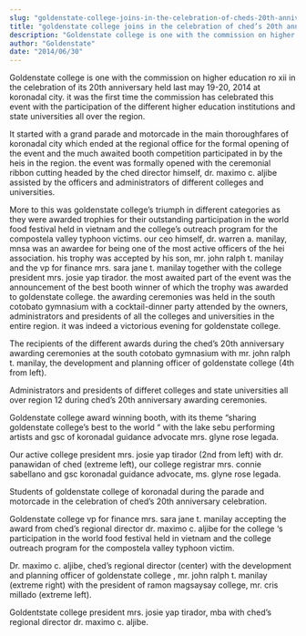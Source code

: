 ```yaml
---
slug: "goldenstate-college-joins-in-the-celebration-of-cheds-20th-anniversary-wins-the-gold-in-the-booth-competition"
title: "goldenstate college joins in the celebration of ched’s 20th anniversary, wins the gold in the booth competition"
description: "Goldenstate college is one with the commission on higher education ro xii in the celebration..."
author: "Goldenstate"
date: "2014/06/30"
---
```


Goldenstate college is one with the commission on higher education ro xii in the celebration of its 20th anniversary held last may 19-20, 2014 at koronadal city. it was the first time the commission has celebrated this event with the participation of the different higher education institutions and state universities all over the region.

It started with a grand parade and motorcade in the main thoroughfares of koronadal city which ended at the regional office for the formal opening of the event and the much awaited booth competition participated in by the heis in the region. the event was formally opened with the ceremonial ribbon cutting headed by the ched director himself, dr. maximo c. aljibe assisted by the officers and administrators of different colleges and universities.

More to this was goldenstate college’s triumph in different categories as they were awarded trophies for their outstanding participation in the world food festival held in vietnam and the college’s outreach program for the compostela valley typhoon victims. our ceo himself, dr. warren a. manilay, mnsa was an awardee for being one of the most active officers of the hei association. his trophy was accepted by his son, mr. john ralph t. manilay and the vp for finance mrs. sara jane t. manilay together with the college president mrs. josie yap tirador. the most awaited part of the event was the announcement of the best booth winner of which the trophy was awarded to goldenstate college. the awarding ceremonies was held in the south cotobato gymnasium with a cocktail-dinner party attended by the owners, administrators and presidents of all the colleges and universities in the entire region. it was indeed a victorious evening for goldenstate college.

The recipients of the different awards during the ched’s 20th anniversary awarding ceremonies at the south cotobato gymnasium with mr. john ralph t. manilay, the development and planning officer of goldenstate college (4th from left).

Administrators and presidents of differet colleges and state universities all over region 12 during ched’s 20th anniversary awarding ceremonies.

Goldenstate college award winning booth, with its theme “sharing goldenstate college’s best to the world “ with the lake sebu performing artists and gsc of koronadal guidance advocate mrs. glyne rose legada.

Our active college president mrs. josie yap tirador (2nd from left) with dr. panawidan of ched (extreme left), our college registrar mrs. connie sabellano and gsc koronadal guidance advocate, ms. glyne rose legada.

Students of goldenstate college of koronadal during the parade and motorcade in the celebration of ched’s 20th anniversary celebration.

Goldenstate college vp for finance mrs. sara jane t. manilay accepting the award from ched’s regional director dr. maximo c. aljibe for the college ‘s participation in the world food festival held in vietnam and the college outreach program for the compostela valley typhoon victim.

Dr. maximo c. aljibe, ched’s regional director (center) with the development and planning officer of goldenstate college , mr. john ralph t. manilay (extreme right) with the president of ramon magsaysay college, mr. cris millado (extreme left).

Goldentstate college president mrs. josie yap tirador, mba with ched’s regional director dr. maximo c. aljibe.